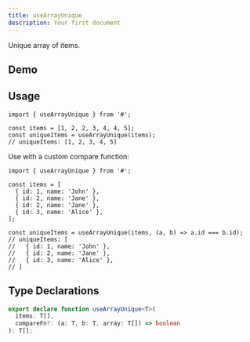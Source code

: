 ```yaml
---
title: useArrayUnique
description: Your first document
---
```


Unique array of items.

## Demo

<ArrayUniqueDemo />

## Usage

```tsx
import { useArrayUnique } from '#';

const items = [1, 2, 2, 3, 4, 4, 5];
const uniqueItems = useArrayUnique(items);
// uniqueItems: [1, 2, 3, 4, 5]
```

Use with a custom compare function:

```tsx
import { useArrayUnique } from '#';

const items = [
  { id: 1, name: 'John' },
  { id: 2, name: 'Jane' },
  { id: 2, name: 'Jane' },
  { id: 3, name: 'Alice' },
];

const uniqueItems = useArrayUnique(items, (a, b) => a.id === b.id);
// uniqueItems: [
//   { id: 1, name: 'John' },
//   { id: 2, name: 'Jane' },
//   { id: 3, name: 'Alice' },
// ]
```

## Type Declarations

```typescript
export declare function useArrayUnique<T>(
  items: T[],
  compareFn?: (a: T, b: T, array: T[]) => boolean
): T[];
```

